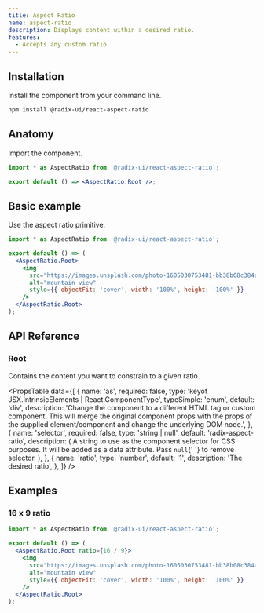 ```yaml
---
title: Aspect Ratio
name: aspect-ratio
description: Displays content within a desired ratio.
features:
  - Accepts any custom ratio.
---
```


## Installation

Install the component from your command line.

```bash
npm install @radix-ui/react-aspect-ratio
```

## Anatomy

Import the component.

```jsx
import * as AspectRatio from '@radix-ui/react-aspect-ratio';

export default () => <AspectRatio.Root />;
```

## Basic example

Use the aspect ratio primitive.

```jsx manual
import * as AspectRatio from '@radix-ui/react-aspect-ratio';

export default () => (
  <AspectRatio.Root>
    <img
      src="https://images.unsplash.com/photo-1605030753481-bb38b08c384a"
      alt="mountain view"
      style={{ objectFit: 'cover', width: '100%', height: '100%' }}
    />
  </AspectRatio.Root>
);
```

## API Reference

### Root

Contains the content you want to constrain to a given ratio.

<PropsTable
  data={[
    {
      name: 'as',
      required: false,
      type: 'keyof JSX.IntrinsicElements | React.ComponentType<any>',
      typeSimple: 'enum',
      default: 'div',
      description:
        'Change the component to a different HTML tag or custom component. This will merge the original component props with the props of the supplied element/component and change the underlying DOM node.',
    },
    {
      name: 'selector',
      required: false,
      type: 'string | null',
      default: 'radix-aspect-ratio',
      description: (
        <span>
          A string to use as the component selector for CSS purposes.
          It will be added as a data attribute. Pass <Code>null</Code>{' '}
          to remove selector.
        </span>
      ),
    },
    {
      name: 'ratio',
      type: 'number',
      default: '1',
      description: 'The desired ratio',
    },
  ]}
/>

## Examples

### 16 x 9 ratio

```jsx manual compact
import * as AspectRatio from '@radix-ui/react-aspect-ratio';

export default () => (
  <AspectRatio.Root ratio={16 / 9}>
    <img
      src="https://images.unsplash.com/photo-1605030753481-bb38b08c384a"
      alt="mountain view"
      style={{ objectFit: 'cover', width: '100%', height: '100%' }}
    />
  </AspectRatio.Root>
);
```
